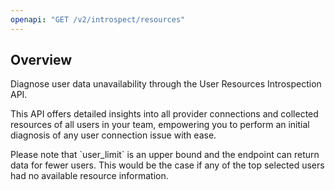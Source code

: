 ```yaml
---
openapi: "GET /v2/introspect/resources"
---
```


## Overview

Diagnose user data unavailability through the User Resources Introspection API.

This API offers detailed insights into all provider connections and collected resources of all users in your team, empowering you to perform an initial diagnosis of any user connection issue with ease.

<Warning>
Please note that `user_limit` is an upper bound and the endpoint can return data for fewer users.
This would be the case if any of the top selected users had no available resource information.
</Warning>
